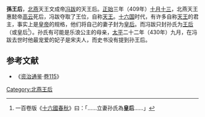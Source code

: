 '''孫王后'''，[[北燕|北燕]]天王文成帝[[冯跋|冯跋]]的天王后。[[正始_(高云)|正始]]三年（409年）[[十月十三|十月十三]]，北燕天王惠懿帝[[慕容云|高云]]死后，冯跋夺取了王位，自称[[天王|天王]]。[[十六国|十六国]]时代，有许多自称[[天王|天王]]的君主，事实上是[[皇帝|皇帝]]的规格，他们将自己的妻子封为[[皇后|皇后]]。而冯跋只封孙氏为[[王后|王后]]（或皇后<ref>一百卷版《[[十六國春秋|十六國春秋]]》曰：「……立妻孙氏為'''皇后'''……」</ref>）。孙氏有可能是乐浪公主的母亲，[[太平_(冯跋)|太平]]二十二年（430年）九月，在冯跋去世时他最宠爱的妃子是宋夫人，而史书没有提到孙王后。

==参考文献==
*《[[资治通鉴|资治通鉴]]·[[s:資治通鑑/卷115|卷115]]》
<div class="references-small">
<references></references>
</div>

{{start box}} 
{{s-before|[[李皇后_(高云)|李皇后]]}} 
{{s-title|[[:Category:北燕王后|北燕王后]]|409年—？}} 
{{s-after|[[慕容王后|慕容王后]]}} 
{{end box}}

{{十六國諸燕皇后}}


[[Category:北燕王后|Category:北燕王后]]